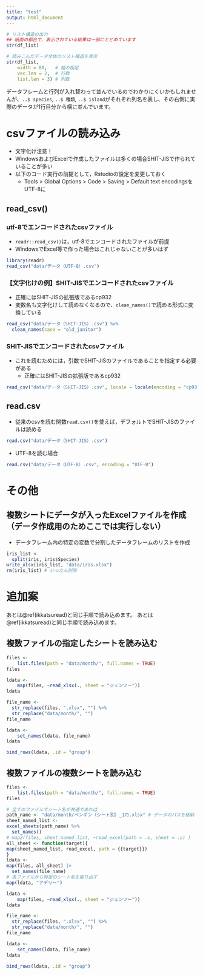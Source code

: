 ```yaml
---
title: "test"
output: html_document
---
```



```r
# リスト構造の出力
## 紙面の都合で、表示されている結果は一部にとどめています
str(df_list)
```

```r
# 読みこんだデータ全体のリスト構造を表示
str(df_list,
    width = 80,   # 幅の指定
    vec.len = 2,  # 行数
    list.len = 3) # 列数
```

データフレームと行列が入れ替わって並んでいるのでわかりにくいかもしれませんが、`..$ species`, `..$ 種類`, `..$ island`がそれぞれ列名を表し、その右側に実際のデータが1行目分から横に並んでいます。




# csvファイルの読み込み

* 文字化け注意！
* WindowsおよびExcelで作成したファイルは多くの場合SHIT-JISで作られていることが多い
* 以下のコード実行の前提として，Rstudioの設定を変更しておく
  + Tools > Global Options > Code > Saving > Default text encodingsをUTF-8に

## read_csv()
### utf-8でエンコードされたcsvファイル

* `readr::read_csv()`は，utf-8でエンコードされたファイルが前提
* WindowsでExcel等で作った場合はこれじゃないことが多いはず

```r
library(readr)
read_csv("data/データ（UTF-8）.csv")
```



### 【文字化けの例】SHIT-JISでエンコードされたcsvファイル

* 正確にはSHIT-JISの拡張版であるcp932
* 変数名も文字化けして読めなくなるので、`clean_names()`で読める形式に変換している

```r
read_csv("data/データ（SHIT-JIS）.csv") %>% 
  clean_names(case = "old_janitor")
```

### SHIT-JISでエンコードされたcsvファイル

* これを読むためには，引数でSHIT-JISのファイルであることを指定する必要がある
  + 正確にはSHIT-JISの拡張版であるcp932


```r
read_csv("data/データ（SHIT-JIS）.csv", locale = locale(encoding = "cp932") )
```

## read.csv

* 従来のcsvを読む関数`read.csv()`を使えば，デフォルトでSHIT-JISのファイルは読める

```r
read.csv("data/データ（SHIT-JIS）.csv")
```

* UTF-8を読む場合

```r
read.csv("data/データ（UTF-8）.csv", encoding = "UTF-8")
```



# その他
## 複数シートにデータが入ったExcelファイルを作成（データ作成用のためここでは実行しない）

* データフレーム内の特定の変数で分割したデータフレームのリストを作成

```r
iris_list <- 
  split(iris, iris$Species)
write_xlsx(iris_list, "data/iris.xlsx")
rm(iris_list) # いったん削除
```




# 追加案


あとは\@ref(ikkatsuread)と同じ手順で読み込めます。
あとは\@ref(ikkatsuread)と同じ手順で読み込めます。

## 複数ファイルの指定したシートを読み込む
```r
files <-
    list.files(path = "data/month/", full.names = TRUE)
files
```

```r
ldata <-
    map(files, ~read_xlsx(., sheet = "ジェンツー"))
ldata
```

```r
file_name <- 
  str_replace(files, ".xlsx", "") %>% 
  str_replace("data/month/", "")
file_name
```

```r
ldata <-
    set_names(ldata, file_name)
ldata
```


```r
bind_rows(ldata, .id = "group")
```


## 複数ファイルの複数シートを読み込む
```r
files <-
    list.files(path = "data/month/", full.names = TRUE)
files
```



```r
# 全てのファイルでシート名が共通であれば
path_name <- "data/month/ペンギン（シート別）_1月.xlsx" # データのパスを格納
sheet_named_list <- 
excel_sheets(path_name) %>%                     
  set_names()
# map2(files, sheet_named_list, ~read_excel(path = .x, sheet = .y) )
all_sheet <- function(target){
map(sheet_named_list, read_excel, path = {{target}})
}
ldata <- 
map(files, all_sheet) |> 
  set_names(file_name)
# 各ファイルから特定のシート名を取り出す
map(ldata, "アデリー")
```


```r
ldata <-
    map(files, ~read_xlsx(., sheet = "ジェンツー"))
ldata
```

```r
file_name <- 
  str_replace(files, ".xlsx", "") %>% 
  str_replace("data/month/", "")
file_name
```

```r
ldata <-
    set_names(ldata, file_name)
ldata
```


```r
bind_rows(ldata, .id = "group")
```